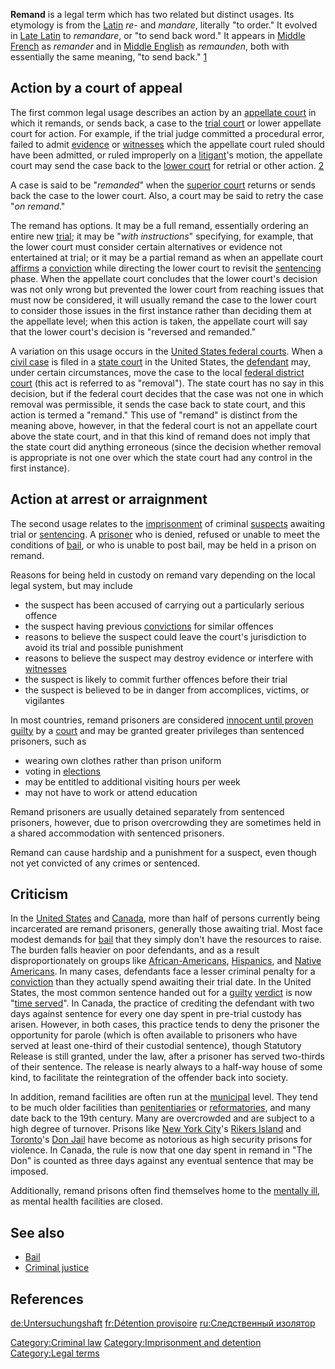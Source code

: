 <!-- Image with unknown copyright status removed: [[Image:Prison.jpg|right|thumb|250px|A [[prisoner]] who is denied, refused or unable to meet the conditions of [[bail]], or who is unable to post bail, may be held in a [[prison]] on '''remand''' until their [[criminal trial]].]] -->
'''Remand''' is a legal term which has two related but distinct usages. Its etymology is from the [[Latin]] ''re-'' and ''mandare'', literally "to order." It evolved in [[Late Latin]] to ''remandare'', or "to send back word." It appears in [[Middle French]] as ''remander'' and in [[Middle English]] as ''remaunden'', both with essentially the same meaning, "to send back." [http://www.m-w.com]

== Action by a court of appeal ==

The first common legal usage describes an action by an [[appellate court]] in which it remands, or sends back, a case to the [[trial court]] or lower appellate court for action. For example, if the trial judge committed a procedural error, failed to admit [[evidence (law)|evidence]] or [[witnesses]] which the appellate court ruled should have been admitted, or ruled improperly on a [[litigant]]'s motion, the appellate court may send the case back to the [[lower court]] for retrial or other action. [http://www.thelawencyclopedia.com/term/remand]

A case is said to be "''remanded''" when the [[superior court]] returns or sends back the case to the lower court. Also, a court may be said to retry the case "''on remand''."

The remand has options. It may be a full remand, essentially ordering an entire new [[trial (law)|trial]]; it may be "''with instructions''" specifying, for example, that the lower court must consider certain alternatives or evidence not entertained at trial; or it may be a partial remand as when an appellate court [[affirm]]s a [[conviction]] while directing the lower court to revisit the [[sentence (law)|sentencing]] phase. When the appellate court concludes that the lower court's decision was not only wrong but prevented the lower court from reaching issues that must now be considered, it will usually remand the case to the lower court to consider those issues in the first instance rather than deciding them at the appellate level; when this action is taken, the appellate court will say that the lower court's decision is "reversed and remanded."

A variation on this usage occurs in the [[United States federal courts]]. When a [[civil case]] is filed in a [[state court]] in the United States, the [[defendant]] may, under certain circumstances, move the case to the local [[federal district court]] (this act is referred to as "removal"). The state court has no say in this decision, but if the federal court decides that the case was not one in which removal was permissible, it sends the case back to state court, and this action is termed a "remand." This use of "remand" is distinct from the meaning above, however, in that the federal court is not an appellate court above the state court, and in that this kind of remand does not imply that the state court did anything erroneous (since the decision whether removal is appropriate is not one over which the state court had any control in the first instance).

== Action at arrest or arraignment ==

The second usage relates to the [[imprisonment]] of criminal [[suspect]]s awaiting trial or [[Sentence (law)|sentencing]]. A [[prisoner]] who is denied, refused or unable to meet the conditions of [[bail]], or who is unable to post bail, may be held in a prison on remand.

Reasons for being held in custody on remand vary depending on the local legal system, but may include

*the suspect has been accused of carrying out a particularly serious offence
*the suspect having previous [[conviction|convictions]] for similar offences
*reasons to believe the suspect could leave the court's jurisdiction to avoid its trial and possible punishment
*reasons to believe the suspect may destroy evidence or interfere with [[witness]]es
*the suspect is likely to commit further offences before their trial
*the suspect is believed to be in danger from accomplices, victims, or vigilantes
	
In most countries, remand prisoners are considered [[innocent until proven guilty]] by a [[court]] and may be granted greater privileges than sentenced prisoners, such as 

*wearing own clothes rather than prison uniform
*voting in [[election]]s
*may be entitled to additional visiting hours per week
*may not have to work or attend education

Remand prisoners are usually detained separately from sentenced prisoners, however, due to prison overcrowding they are sometimes held in a shared accommodation with sentenced prisoners.

Remand can cause hardship and a punishment for a suspect, even though not yet convicted of any crimes or sentenced.

==Criticism==

In the [[United States]] and [[Canada]], more than half of persons currently being incarcerated are remand prisoners, generally those awaiting trial.  Most face modest demands for [[bail]] that they simply don't have the resources to raise.  The burden falls heavier on poor defendants, and as a result disproportionately on groups like [[African-Americans]], [[Hispanics]], and [[Native Americans in the United States|Native Americans]].  In many cases, defendants face a lesser criminal penalty for a [[conviction]] than they actually spend awaiting their trial date.  In the United States, the most common sentence handed out for a [[guilt]]y [[verdict]] is now "[[time served]]".  In Canada, the practice of crediting the defendant with two days against sentence for every one day spent in pre-trial custody has arisen.  However, in both cases, this practice tends to deny the prisoner the opportunity for parole (which is often available to prisoners who have served at least one-third of their custodial sentence), though Statutory Release is still granted, under the law, after a prisoner has served two-thirds of their sentence. The release is nearly always to a half-way house of some kind, to facilitate the reintegration of the offender back into society.

In addition, remand facilities are often run at the [[municipal]] level.  They tend to be much older facilities than [[penitentiary|penitentiaries]] or [[reformatory|reformatories]], and many date back to the 19th century.  Many are overcrowded and are subject to a high degree of turnover.  Prisons like [[New York City]]'s [[Rikers Island]] and [[Toronto]]'s [[Don Jail]] have become as notorious as high security prisons for violence.  In Canada, the rule is now that one day spent in remand in "The Don" is counted as three days against any eventual sentence that may be imposed.

Additionally, remand prisons often find themselves home to the [[mentally ill]], as mental health facilities are closed.

==See also==
*[[Bail]]
*[[Criminal justice]]

==References==
<!-- Tips for referencing:

For websites, use the formatting below (date/year are when you accessed the web page):
{{Web reference | title=Title of page | work=Title of Complete Work | url=http://www.example.com | date=Month Day | year=Year}}


For Books, use:
{{Book reference | Author=Lincoln, Abraham; Grant, U. S.; & Davis, Jefferson | Title=Resolving Family Differences Peacefully | Publisher=Gettysburg: Printing Press | Year=1861 | Editor=Stephen A. Douglas | ID=ISBN 0-12-345678-9}}


For other sources, see: [[WP:CITET]]
-->
{{unreferenced}}

[[Category:Criminal law]]
[[Category:Imprisonment and detention]]
[[Category:Legal terms]]

[[de:Untersuchungshaft]]
[[fr:Détention provisoire]]
[[ru:Следственный изолятор]]
